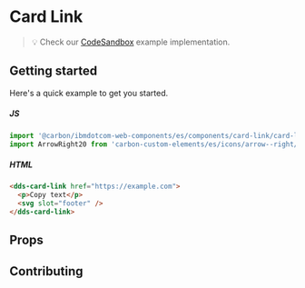 
# Card Link

<Preview withToolbar>
  <Story id="components-card-link--default" height="120px" />
</Preview>

> 💡 Check our
> [CodeSandbox](https://githubbox.com/carbon-design-system/ibm-dotcom-library/tree/master/packages/web-components/examples/codesandbox/components/card-link)
> example implementation.

## Getting started

Here's a quick example to get you started.

##### JS

```javascript
import '@carbon/ibmdotcom-web-components/es/components/card-link/card-link';
import ArrowRight20 from 'carbon-custom-elements/es/icons/arrow--right/20';
```

##### HTML

```html
<dds-card-link href="https://example.com">
  <p>Copy text</p>
  <svg slot="footer" />
</dds-card-link>
```

## Props

<Props of="dds-card-link" />

## Contributing

<Description markdown={contributing} />

